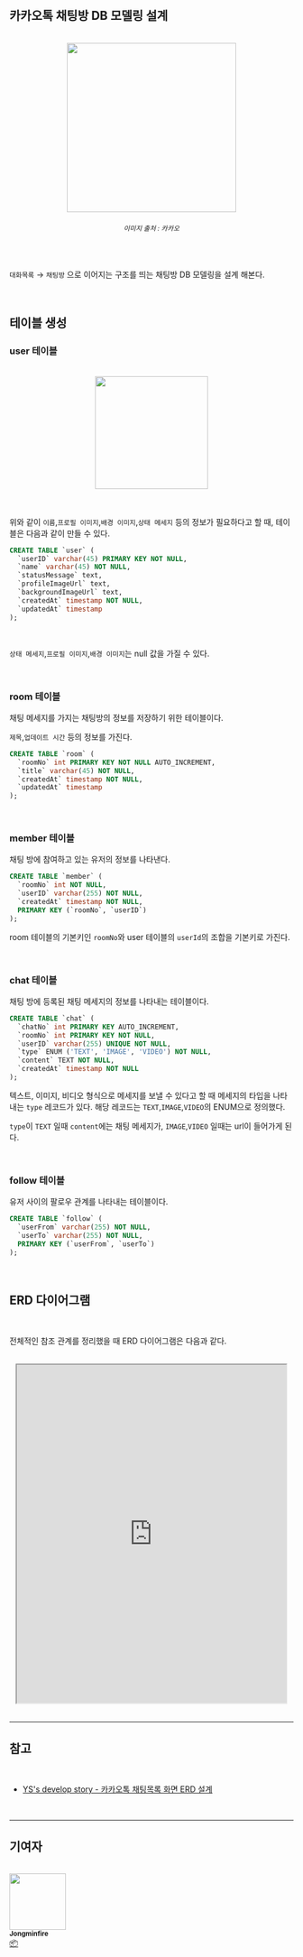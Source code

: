 <br />

## 카카오톡 채팅방 DB 모델링 설계

<br />

<div align='center'>

<img src="/img/database/chattingDB/kakao.jpeg" width="300px" />

###### <small> 이미지 출처 : 카카오 </small>

<br />

</div>

`대화목록` → `채팅방` 으로 이어지는 구조를 띄는 채팅방 DB 모델링을 설계 해본다.

<br />

## 테이블 생성

### user 테이블

<br />

<div align='center'>

<img src="/img/database/chattingDB/userProfile.jpg" width="200px" />

<br />
<br />
<br />

</div>

위와 같이 `이름`,`프로필 이미지`,`배경 이미지`,`상태 메세지` 등의 정보가 필요하다고 할 때, 테이블은 다음과 같이 만들 수 있다.

```sql
CREATE TABLE `user` (
  `userID` varchar(45) PRIMARY KEY NOT NULL,
  `name` varchar(45) NOT NULL,
  `statusMessage` text,
  `profileImageUrl` text,
  `backgroundImageUrl` text,
  `createdAt` timestamp NOT NULL,
  `updatedAt` timestamp
);
```

<br />

`상태 메세지`,`프로필 이미지`,`배경 이미지`는 null 값을 가질 수 있다.

<br />

### room 테이블

채팅 메세지를 가지는 채팅방의 정보를 저장하기 위한 테이블이다.

`제목`,`업데이트 시간` 등의 정보를 가진다.

```sql
CREATE TABLE `room` (
  `roomNo` int PRIMARY KEY NOT NULL AUTO_INCREMENT,
  `title` varchar(45) NOT NULL,
  `createdAt` timestamp NOT NULL,
  `updatedAt` timestamp
);
```

<br />

### member 테이블

채팅 방에 참여하고 있는 유저의 정보를 나타낸다.

```sql
CREATE TABLE `member` (
  `roomNo` int NOT NULL,
  `userID` varchar(255) NOT NULL,
  `createdAt` timestamp NOT NULL,
  PRIMARY KEY (`roomNo`, `userID`)
);
```

room 테이블의 기본키인 `roomNo`와 user 테이블의 `userId`의 조합을 기본키로 가진다.

<br />

### chat 테이블

채팅 방에 등록된 채팅 메세지의 정보를 나타내는 테이블이다.

```sql
CREATE TABLE `chat` (
  `chatNo` int PRIMARY KEY AUTO_INCREMENT,
  `roomNo` int PRIMARY KEY NOT NULL,
  `userID` varchar(255) UNIQUE NOT NULL,
  `type` ENUM ('TEXT', 'IMAGE', 'VIDEO') NOT NULL,
  `content` TEXT NOT NULL,
  `createdAt` timestamp NOT NULL
);
```

텍스트, 이미지, 비디오 형식으로 메세지를 보낼 수 있다고 할 때 메세지의 타입을 나타내는 `type` 레코드가 있다. 해당 레코드는 `TEXT`,`IMAGE`,`VIDEO`의 ENUM으로 정의했다.

`type`이 `TEXT` 일때 `content`에는 채팅 메세지가, `IMAGE`,`VIDEO` 일때는 url이 들어가게 된다.

<br />

### follow 테이블

유저 사이의 팔로우 관계를 나타내는 테이블이다.

```sql
CREATE TABLE `follow` (
  `userFrom` varchar(255) NOT NULL,
  `userTo` varchar(255) NOT NULL,
  PRIMARY KEY (`userFrom`, `userTo`)
);
```

<br />

## ERD 다이어그램

<br />

전체적인 참조 관계를 정리했을 때 ERD 다이어그램은 다음과 같다. <br/>

<br />

<div align="center">

<iframe width="95%" height="600" src="https://dbdiagram.io/embed/61596cd4825b5b01461e357c"></iframe>

</div>

<br />

---

## 참고

<br />

-   [YS's develop story - 카카오톡 채팅목록 화면 ERD 설계](https://yusang.tistory.com/42)

<br />

---

## 기여자

<br />

<td align="center">
	<a href="http://jongminfire.dev">
		<img src="https://avatars.githubusercontent.com/u/51112542?v=4?s=100" width="100px;" alt="" />
		<br />
		<sub>
			<b>Jongminfire</b>
		</sub>
	</a>
	<br />
	<a href="#platform-Jongminfire" title="Packaging/porting to new platform">
		📦
	</a>
</td>
